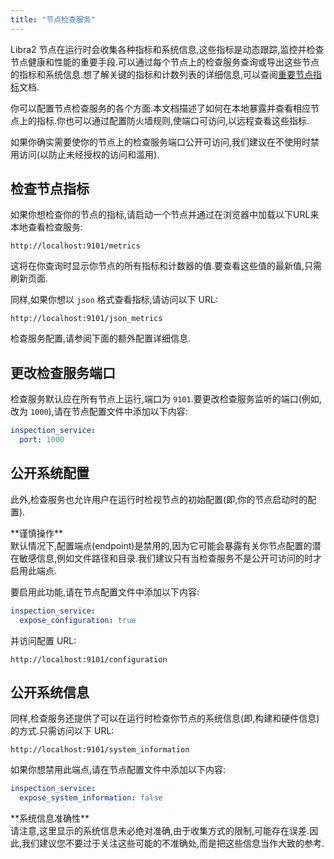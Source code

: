 ```yaml
---
title: "节点检查服务"
---
```



Libra2 节点在运行时会收集各种指标和系统信息,这些指标是动态跟踪,监控并检查节点健康和性能的重要手段.可以通过每个节点上的检查服务查询或导出这些节点的指标和系统信息.想了解关键的指标和计数列表的详细信息,可以查阅[重要节点指标](/zh/network/nodes/measure/important-metrics)文档.

你可以配置节点检查服务的各个方面.本文档描述了如何在本地暴露并查看相应节点上的指标.你也可以通过配置防火墙规则,使端口可访问,以远程查看这些指标.

<Aside type="caution">
  如果你确实需要使你的节点上的检查服务端口公开可访问,我们建议在不使用时禁用访问(以防止未经授权的访问和滥用).
</Aside>

## 检查节点指标

如果你想检查你的节点的指标,请启动一个节点并通过在浏览器中加载以下URL来本地查看检查服务:

```shellscript
http://localhost:9101/metrics
```

这将在你查询时显示你节点的所有指标和计数器的值.要查看这些值的最新值,只需刷新页面.

同样,如果你想以 `json` 格式查看指标,请访问以下 URL:

```shellscript
http://localhost:9101/json_metrics
```

<Aside type="note">
  检查服务配置,请参阅下面的额外配置详细信息.
</Aside>

## 更改检查服务端口

检查服务默认应在所有节点上运行,端口为 `9101`.要更改检查服务监听的端口(例如,改为 `1000`),请在节点配置文件中添加以下内容:

```yaml filename="fullnode.yaml"
inspection_service:
  port: 1000
```

## 公开系统配置

此外,检查服务也允许用户在运行时检视节点的初始配置(即,你的节点启动时的配置).

<Aside type="caution">
  **谨慎操作**<br />
  默认情况下,配置端点(endpoint)是禁用的,因为它可能会暴露有关你节点配置的潜在敏感信息,例如文件路径和目录.我们建议只有当检查服务不是公开可访问的时才启用此端点.
</Aside>

要启用此功能,请在节点配置文件中添加以下内容:

```yaml filename="fullnode.yaml"
inspection_service:
  expose_configuration: true
```

并访问配置 URL:

```shellscript
http://localhost:9101/configuration
```

## 公开系统信息

同样,检查服务还提供了可以在运行时检查你节点的系统信息(即,构建和硬件信息)的方式.只需访问以下 URL:

```shellscript
http://localhost:9101/system_information
```

如果你想禁用此端点,请在节点配置文件中添加以下内容:

```yaml filename="fullnode.yaml"
inspection_service:
  expose_system_information: false
```

<Aside type="note">
  **系统信息准确性**<br />
  请注意,这里显示的系统信息未必绝对准确,由于收集方式的限制,可能存在误差.因此,我们建议您不要过于关注这些可能的不准确处,而是把这些信息当作大致的参考.
</Aside>
